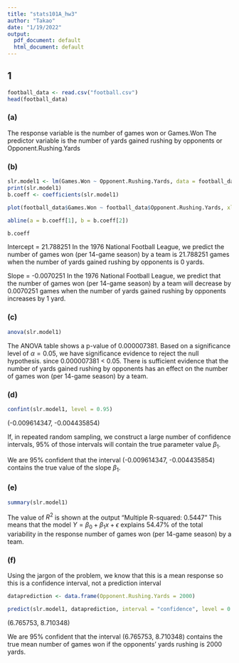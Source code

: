 ```yaml
---
title: "stats101A_hw3"
author: "Takao"
date: "1/19/2022"
output:
  pdf_document: default
  html_document: default
---
```


## 1

```r
football_data <- read.csv("football.csv")
head(football_data)
```

### (a)

The response variable is the number of games won or Games.Won
The predictor variable is the number of yards gained rushing by opponents or Opponent.Rushing.Yards


### (b)

```r
slr.model1 <- lm(Games.Won ~ Opponent.Rushing.Yards, data = football_data)
print(slr.model1)
b.coeff <- coefficients(slr.model1)

plot(football_data$Games.Won ~ football_data$Opponent.Rushing.Yards, xlab = "# of yards gained rushing by opponents", ylab = "# of games won")

abline(a = b.coeff[1], b = b.coeff[2])

b.coeff
```
Intercept = 21.788251
In the 1976 National Football League, we predict the number of games won (per 14-game season) by a team is 21.788251 games when the number of yards gained rushing by opponents is 0 yards. 

Slope = -0.0070251
In the 1976 National Football League, we predict that the number of games won (per 14-game season) by a team will decrease by 0.0070251 games when the number of yards gained rushing by opponents increases by 1 yard. 


### (c)

```r
anova(slr.model1)
```

The ANOVA table shows a p-value of 0.000007381. Based on a significance level of $\alpha = 0.05$, we have significance evidence to reject the null hypothesis. since 0.000007381 < 0.05. There is sufficient evidence that the number of yards gained rushing by opponents has an effect on the number of games won (per 14-game season) by a team. 


### (d)

```r
confint(slr.model1, level = 0.95)
```

(-0.009614347, -0.004435854)

If, in repeated random sampling, we construct a large number of confidence intervals, 95\% of those intervals will contain the true parameter value $\beta_1$. 

We are 95\% confident that the interval (-0.009614347, -0.004435854) contains the true value of the slope $\beta_1$.

### (e)

```r
summary(slr.model1)
```
The value of $R^2$ is shown at the output "Multiple R-squared:  0.5447" 
This means that the model $Y = \beta_0 + \beta_1 x + \epsilon$ explains 54.47\% of the total variability in the response number of games won (per 14-game season) by a team. 


### (f)

Using the jargon of the problem, we know that this is a mean response so this is a confidence interval, not a prediction interval

```r
dataprediction <- data.frame(Opponent.Rushing.Yards = 2000)

predict(slr.model1, dataprediction, interval = "confidence", level = 0.95)
```

(6.765753, 8.710348)

We are 95% confident that the interval (6.765753, 8.710348) contains the true mean number of games won if the opponents' yards rushing is 2000 yards. 



















